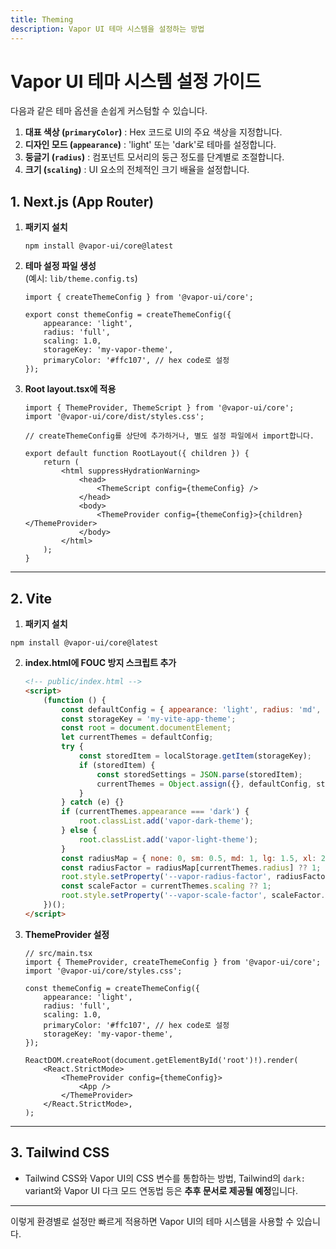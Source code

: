 ```yaml
---
title: Theming
description: Vapor UI 테마 시스템을 설정하는 방법
---
```


# Vapor UI 테마 시스템 설정 가이드

다음과 같은 테마 옵션을 손쉽게 커스텀할 수 있습니다.

1. **대표 색상 (`primaryColor`)** : Hex 코드로 UI의 주요 색상을 지정합니다.
2. **디자인 모드 (`appearance`)** : 'light' 또는 'dark'로 테마를 설정합니다.
3. **둥글기 (`radius`)** : 컴포넌트 모서리의 둥근 정도를 단계별로 조절합니다.
4. **크기 (`scaling`)** : UI 요소의 전체적인 크기 배율을 설정합니다.


## 1. Next.js (App Router)

1. **패키지 설치**

    ```package-install
    npm install @vapor-ui/core@latest
    ```

2. **테마 설정 파일 생성**  
   (예시: `lib/theme.config.ts`)

    ```tsx
    import { createThemeConfig } from '@vapor-ui/core';

    export const themeConfig = createThemeConfig({
        appearance: 'light',
        radius: 'full',
        scaling: 1.0,
        storageKey: 'my-vapor-theme',
        primaryColor: '#ffc107', // hex code로 설정
    });
    ```

3. **Root layout.tsx에 적용**

    ```tsx
    import { ThemeProvider, ThemeScript } from '@vapor-ui/core';
    import '@vapor-ui/core/dist/styles.css';

    // createThemeConfig를 상단에 추가하거나, 별도 설정 파일에서 import합니다.

    export default function RootLayout({ children }) {
        return (
            <html suppressHydrationWarning>
                <head>
                    <ThemeScript config={themeConfig} />
                </head>
                <body>
                    <ThemeProvider config={themeConfig}>{children}</ThemeProvider>
                </body>
            </html>
        );
    }
    ```

---

## 2. Vite

1.  **패키지 설치**

```package-install
npm install @vapor-ui/core@latest
```

2.  **index.html에 FOUC 방지 스크립트 추가**

    ```html
    <!-- public/index.html -->
    <script>
        (function () {
            const defaultConfig = { appearance: 'light', radius: 'md', scaling: 1.0 };
            const storageKey = 'my-vite-app-theme';
            const root = document.documentElement;
            let currentThemes = defaultConfig;
            try {
                const storedItem = localStorage.getItem(storageKey);
                if (storedItem) {
                    const storedSettings = JSON.parse(storedItem);
                    currentThemes = Object.assign({}, defaultConfig, storedSettings);
                }
            } catch (e) {}
            if (currentThemes.appearance === 'dark') {
                root.classList.add('vapor-dark-theme');
            } else {
                root.classList.add('vapor-light-theme');
            }
            const radiusMap = { none: 0, sm: 0.5, md: 1, lg: 1.5, xl: 2, full: 3 };
            const radiusFactor = radiusMap[currentThemes.radius] ?? 1;
            root.style.setProperty('--vapor-radius-factor', radiusFactor.toString());
            const scaleFactor = currentThemes.scaling ?? 1;
            root.style.setProperty('--vapor-scale-factor', scaleFactor.toString());
        })();
    </script>
    ```

3.  **ThemeProvider 설정**

    ```tsx
    // src/main.tsx
    import { ThemeProvider, createThemeConfig } from '@vapor-ui/core';
    import '@vapor-ui/core/styles.css';

    const themeConfig = createThemeConfig({
        appearance: 'light',
        radius: 'full',
        scaling: 1.0,
        primaryColor: '#ffc107', // hex code로 설정
        storageKey: 'my-vapor-theme',
    });

    ReactDOM.createRoot(document.getElementById('root')!).render(
        <React.StrictMode>
            <ThemeProvider config={themeConfig}>
                <App />
            </ThemeProvider>
        </React.StrictMode>,
    );
    ```

---

## 3. Tailwind CSS

- Tailwind CSS와 Vapor UI의 CSS 변수를 통합하는 방법, Tailwind의 `dark:` variant와 Vapor UI 다크 모드 연동법 등은 **추후 문서로 제공될 예정**입니다.

---

이렇게 환경별로 설정만 빠르게 적용하면 Vapor UI의 테마 시스템을 사용할 수 있습니다.
